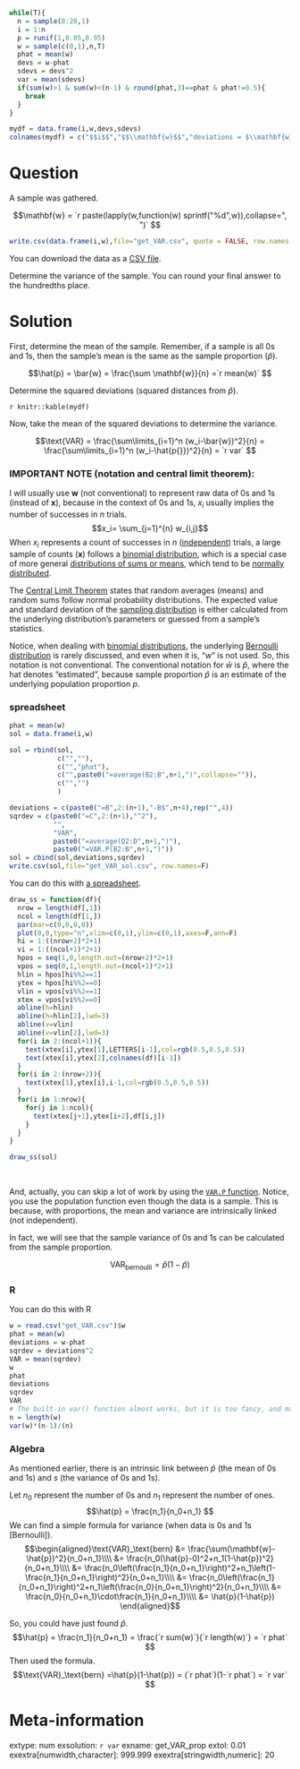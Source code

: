 ```r
while(T){
  n = sample(8:20,1)
  i = 1:n
  p = runif(1,0.05,0.95)
  w = sample(c(0,1),n,T)
  phat = mean(w)
  devs = w-phat
  sdevs = devs^2
  var = mean(sdevs)
  if(sum(w)>1 & sum(w)<(n-1) & round(phat,3)==phat & phat!=0.5){
    break
  }
}

mydf = data.frame(i,w,devs,sdevs)
colnames(mydf) = c("$$i$$","$$\\mathbf{w}$$","deviations = $\\mathbf{w}-\\hat{p}$","SqrDev = $(\\mathbf{w}-\\hat{p})^2$")
```


Question
========

A sample was gathered. 

$$\mathbf{w} = `r paste(lapply(w,function(w) sprintf("%d",w)),collapse=", ")` $$


```r
write.csv(data.frame(i,w),file="get_VAR.csv", quote = FALSE, row.names = FALSE)
```

You can download the data as a [CSV file](get_VAR.csv).

Determine the variance of the sample.  You can round your final answer to the hundredths place.


Solution
========

First, determine the mean of the sample. Remember, if a sample is all 0s and 1s, then the sample's mean is the same as the sample proportion ($\hat{p}$). 

$$\hat{p} = \bar{w} = \frac{\sum \mathbf{w}}{n} =`r mean(w)` $$

Determine the squared deviations (squared distances from $\hat{p}$).

`r knitr::kable(mydf)`


Now, take the mean of the squared deviations to determine the variance.

$$\text{VAR} = \frac{\sum\limits_{i=1}^n (w_i-\bar{w})^2}{n} = \frac{\sum\limits_{i=1}^n (w_i-\hat{p{}})^2}{n} = `r var` $$

### IMPORTANT NOTE (notation and central limit theorem):

I will usually use $\mathbf{w}$ (not conventional) to represent raw data of 0s and 1s (instead of $\mathbf{x}$), because in the context of 0s and 1s, $x_i$ usually implies the number of successes in $n$ trials. 
$$x_i= \sum_{j=1}^{n} w_{i,j}$$
When $x_i$ represents a count of successes in $n$ ([independent](https://en.wikipedia.org/wiki/Independence_(probability_theory))) trials, a large sample of counts ($\mathbf{x}$) follows a [binomial distribution](https://en.wikipedia.org/wiki/Binomial_distribution), which is a special case of more general [distributions of sums or means](https://en.wikipedia.org/wiki/Central_limit_theorem), which tend to be [normally distributed](https://en.wikipedia.org/wiki/Normal_distribution).

The [Central Limit Theorem](https://en.wikipedia.org/wiki/Central_limit_theorem) states that random averages (means) and random sums follow normal probability distributions. The expected value and standard deviation of the [sampling distribution](https://en.wikipedia.org/wiki/Sampling_distribution) is either calculated from the underlying distribution's parameters or guessed from a sample's statistics.

Notice, when dealing with [binomial distributions](https://en.wikipedia.org/wiki/Binomial_distribution), the underlying [Bernoulli distribution](https://en.wikipedia.org/wiki/Bernoulli_distribution) is rarely discussed, and even when it is, "$w$" is not used. So, this notation is not conventional. The conventional notation for $\bar{w}$ is $\hat{p}$, where the hat denotes "estimated", because sample proportion $\hat{p}$ is an estimate of the underlying population proportion $p$.

### spreadsheet

```r
phat = mean(w)
sol = data.frame(i,w)

sol = rbind(sol,
            c("",""),
            c("","phat"),
            c("",paste0("=average(B2:B",n+1,")",collapse="")),
            c("","")
            )

deviations = c(paste0("=B",2:(n+1),"-B$",n+4),rep("",4))
sqrdev = c(paste0("=C",2:(n+1),"^2"),
           "",
           "VAR",
           paste0("=average(D2:D",n+1,")"),
           paste0("=VAR.P(B2:B",n+1,")"))
sol = cbind(sol,deviations,sqrdev)
write.csv(sol,file="get_VAR_sol.csv", row.names=F)
```

You can do this with [a spreadsheet](get_VAR_sol.csv).

```r
draw_ss = function(df){
  nrow = length(df[,1])
  ncol = length(df[1,])
  par(mar=c(0,0,0,0))
  plot(0,0,type="n",xlim=c(0,1),ylim=c(0,1),axes=F,ann=F)
  hi = 1:((nrow+2)*2+1)
  vi = 1:((ncol+1)*2+1)
  hpos = seq(1,0,length.out=(nrow+2)*2+1)
  vpos = seq(0,1,length.out=(ncol+1)*2+1)
  hlin = hpos[hi%%2==1]
  ytex = hpos[hi%%2==0]
  vlin = vpos[vi%%2==1]
  xtex = vpos[vi%%2==0]
  abline(h=hlin)
  abline(h=hlin[2],lwd=3)
  abline(v=vlin)
  abline(v=vlin[2],lwd=3)
  for(i in 2:(ncol+1)){
    text(xtex[i],ytex[1],LETTERS[i-1],col=rgb(0.5,0.5,0.5))
    text(xtex[i],ytex[2],colnames(df)[i-1])
  }    
  for(i in 2:(nrow+2)){
    text(xtex[1],ytex[i],i-1,col=rgb(0.5,0.5,0.5))
  }
  for(i in 1:nrow){
    for(j in 1:ncol){
      text(xtex[j+1],ytex[i+2],df[i,j])
    }
  }
}

draw_ss(sol)
```
\

And, actually, you can skip a lot of work by using the [`VAR.P` function](https://wiki.openoffice.org/wiki/Documentation/How_Tos/Calc:_VARP_function){target="blank"}. Notice, you use the population function even though the data is a sample. This is because, with proportions, the mean and variance are intrinsically linked (not independent). 

In fact, we will see that the sample variance of 0s and 1s can be calculated from the sample proportion.

$$\text{VAR}_{\text{bernoulli}} = \hat{p}(1-\hat{p})$$


### R

You can do this with R

```r
w = read.csv("get_VAR.csv")$w
phat = mean(w)
deviations = w-phat
sqrdev = deviations^2
VAR = mean(sqrdev)
w
phat
deviations
sqrdev
VAR
# The built-in var() function almost works, but it is too fancy, and makes a Bessel correction. To use it, we need to undo the Bessel correction.
n = length(w)
var(w)*(n-1)/(n)
```

### Algebra

As mentioned earlier, there is an intrinsic link between $\hat{p}$ (the mean of 0s and 1s) and $s$ (the variance of 0s and 1s).

Let $n_0$ represent the number of 0s and $n_1$ represent the number of ones.
$$\hat{p} = \frac{n_1}{n_0+n_1} $$
We can find a simple formula for variance (when data is 0s and 1s [Bernoulli]).
$$\begin{aligned}\text{VAR}_\text{bern} &= \frac{\sum(\mathbf{w}-\hat{p})^2}{n_0+n_1}\\\\
&= \frac{n_0(\hat{p}-0)^2+n_1(1-\hat{p})^2}{n_0+n_1}\\\\
&= \frac{n_0\left(\frac{n_1}{n_0+n_1}\right)^2+n_1\left(1-\frac{n_1}{n_0+n_1}\right)^2}{n_0+n_1}\\\\
&= \frac{n_0\left(\frac{n_1}{n_0+n_1}\right)^2+n_1\left(\frac{n_0}{n_0+n_1}\right)^2}{n_0+n_1}\\\\
&= \frac{n_0}{n_0+n_1}\cdot\frac{n_1}{n_0+n_1}\\\\
&= \hat{p}(1-\hat{p})
\end{aligned}$$

So, you could have just found $\hat{p}$.
$$\hat{p} = \frac{n_1}{n_0+n_1} = \frac{`r sum(w)`}{`r length(w)`} = `r phat` $$
Then used the formula.
$$\text{VAR}_\text{bern} =\hat{p}(1-\hat{p}) = (`r phat`)(1-`r phat`) = `r var` $$


Meta-information
================
extype: num
exsolution: `r var`
exname: get_VAR_prop
extol: 0.01
exextra[numwidth,character]: 999.999
exextra[stringwidth,numeric]: 20